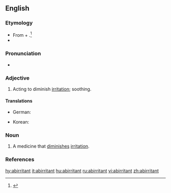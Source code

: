 ==English==

===Etymology===
* From {{etyl|la|en}} {{term|ab||from|lang=la}} + {{m|la|irrītō||to irritate}}.<ref name=Taber>{{reference-book | last =| first = | authorlink =  | coauthors =  | editor =Thomas, Clayton L.  | others =  | title =Taber's Encyclopedic Medical Dictionary | origdate =  | origyear = 1940| origmonth =  | url =  | format =  | accessdate =  | accessyear =  | accessmonth =  | edition = 5th | date =  | year =1993| month =  | publisher =F. A. Davis Company  | location =Philadelphia, PA | language =  | id =  | doi = | isbn =0-8036-8313-8 | lccn = | ol = | pages =6| chapter =  | chapterurl =  | quote =}}</ref>
* {{prefix|ab|irritant|lang=en}}

===Pronunciation===
* {{a|US}} {{IPA|/æbˈɪɹ.ɪ.tn̩t/|lang=en}}

===Adjective===
{{en-adj}}

# {{context|medicine|lang=en}} Acting to diminish [[irritation]]; soothing.

====Translations====
{{trans-top|acting to diminish irritation}}
* German: {{t|de|reizmindernd}}
{{trans-mid}}
* Korean: {{t|ko|항자극성|sc=Hang}}
{{trans-bottom}}

===Noun===
{{en-noun}}

# {{context|medicine|lang=en}} A medicine that [[diminish]]es [[irritation]].

===References===
<references/>

[[hy:abirritant]]
[[it:abirritant]]
[[hu:abirritant]]
[[ru:abirritant]]
[[vi:abirritant]]
[[zh:abirritant]]